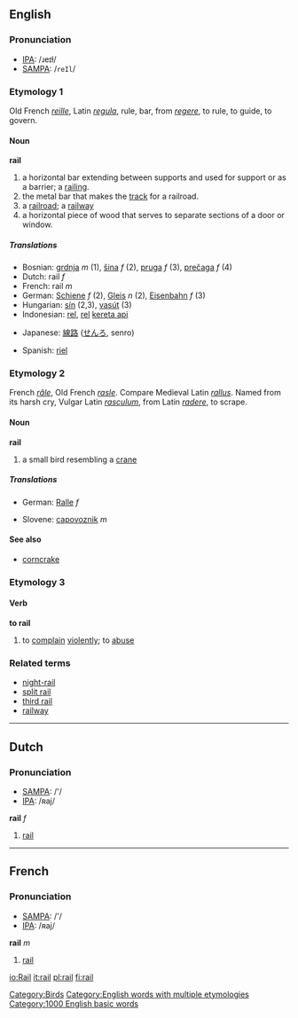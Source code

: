 ==English==
===Pronunciation===
*[[w:IPA|IPA]]: /ɹeɪɫ/
*[[w:SAMPA|SAMPA]]: /<tt>reIl</tt>/

===Etymology 1===
Old French ''[[reille]]'', Latin ''[[regula]]'', rule, bar, from ''[[regere]]'', to rule, to guide, to govern.

==== Noun ====
'''rail'''
#a horizontal bar extending between supports and used for support or as a barrier; a [[railing]].
#the metal bar that makes the [[track]] for a railroad.
#a [[railroad]]; a [[railway]]
#a horizontal piece of wood that serves to separate sections of a door or window.

===== Translations =====
{{top}}
*Bosnian: [[grdnja]] ''m'' (1), [[šina]] ''f'' (2), [[pruga]] ''f'' (3), [[prečaga]] ''f'' (4)
*Dutch: rail ''f''
*French: rail ''m''
*German: [[Schiene]] ''f'' (2), [[Gleis]] ''n'' (2), [[Eisenbahn]] ''f'' (3)
*Hungarian: [[sín]] (2,3), [[vasút]] (3)
*Indonesian: [[rel]], [[rel]] [[kereta api]]
{{mid}}
*Japanese: [[線路]] ([[せんろ]], senro)
{{bottom}}
*Spanish: [[riel]]

===Etymology 2===
French ''[[râle]]'', Old French ''[[rasle]]''. Compare Medieval Latin ''[[rallus]]''. Named from its harsh cry, Vulgar Latin ''[[rasculum]]'', from Latin ''[[radere]]'', to scrape.

====Noun====
'''rail'''
#a small bird resembling a [[crane]]

=====Translations=====
{{top}}
*German: [[Ralle]] ''f''
{{mid}}
*Slovene: [[capovoznik]] ''m''
{{bottom}}

====See also====
*[[corncrake]]

===Etymology 3===
====Verb====
'''to rail'''
#to [[complain]] [[violent]]ly; to [[abuse]]

===Related terms===
*[[night-rail]]
*[[split rail]]
*[[third rail]]
*[[railway]]

----

==Dutch==

===Pronunciation===
*[[w:SAMPA|SAMPA]]: /'/
*[[w:IPA|IPA]]: /ʀaj/


'''rail''' ''f''

# [[rail]]

----

==French==
===Pronunciation===
*[[w:SAMPA|SAMPA]]: /'/
*[[w:IPA|IPA]]: /ʀaj/

'''rail''' ''m''

# [[rail]]

[[Category:Birds]]
[[Category:English words with multiple etymologies]]

[[Category:1000 English basic words]]

[[io:Rail]]
[[it:rail]]
[[pl:rail]]
[[fi:rail]]
